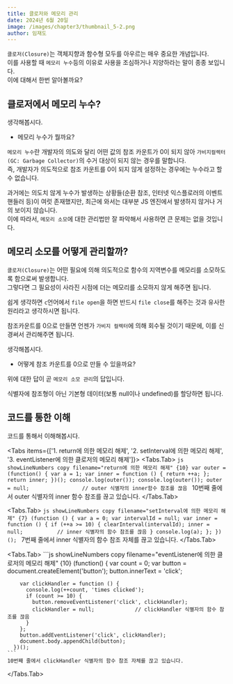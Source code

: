 ```yaml
---
title: 클로저와 메모리 관리
date: 2024년 6월 20일
image: /images/chapter3/thumbnail_5-2.png
author: 임재도
---
```


`클로저(Closure)`는 객체지향과 함수형 모두를 아우르는 매우 중요한 개념입니다.<br />
이를 사용할 때 `메모리 누수`등의 이유로 사용을 조심하거나 지양하라는 말이 종종 보입니다. <br />
이에 대해서 한번 알아볼까요? <br />

## 클로저에서 메모리 누수?

<Callout emoji="🤔">
  생각해봅시다.
  <ul className='list-inside'>
    <li>메모리 누수가 뭘까요?</li>
  </ul>
</Callout>

`메모리 누수`란 개발자의 의도와 달리 어떤 값의 참조 카운트가 0이 되지 않아 `가비지컬렉터(GC: Garbage Collector)`의 수거 대상이 되지 않는 경우를 말합니다.<br />
즉, <span className='font-bold'>개발자가 의도적으로 참조 카운트를 0이 되지 않게 설정하는 경우</span>에는 누수라고 할 수 없습니다. <br />

과거에는 의도치 않게 누수가 발생하는 상황들(순환 참조, 인터넷 익스플로러의 이벤트 핸들러 등)이 여럿 존재했지만, 최근에 와서는 대부분 JS 엔진에서 발생하지 않거나 거의 보이지 않습니다.<br />
이에 따라서, `메모리 소모`에 대한 관리법만 잘 파악해서 사용하면 큰 문제는 없을 것입니다. <br />

## 메모리 소모를 어떻게 관리할까?
`클로저(Closure)`는 어떤 필요에 의해 의도적으로 함수의 지역변수를 메모리를 소모하도록 함으로써 발생합니다. <br />
그렇다면 그 필요성이 사라진 시점에 더는 메모리를 소모하지 않게 해주면 됩니다. <br />

쉽게 생각하면 `c`언어에서 `file open`을 하면 반드시 `file close`를 해주는 것과 유사한 원리라고 생각하시면 됩니다. <br />

참조카운트를 0으로 만들면 언젠가 `가비지 컬렉터`에 의해 회수될 것이기 때문에, 이를 신경써서 관리해주면 됩니다. <br />

<Callout emoji="🤔">
  생각해봅시다.
  <ul className='list-inside'>
    <li>어떻게 참조 카운트를 0으로 만들 수 있을까요?</li>
  </ul>
</Callout>

위에 대한 답이 곧 `메모리 소모 관리`의 답입니다. <br />

<span className='font-bold'>식별자에 참조형이 아닌 기본형 데이터(보통 null이나 undefined)를 할당</span>하면 됩니다.

## 코드를 통한 이해
코드를 통해서 이해해봅시다.

<Tabs items={['1. return에 의한 메모리 해제', '2. setInterval에 의한 메모리 해제', '3. eventListener에 의한 클로저의 메모리 해제']}>
  <Tabs.Tab>
    ```js showLineNumbers copy filename="return에 의한 메모리 해제" {10}
      var outer = (function() {
        var a = 1;
        var inner = function () {
          return ++a;
        };
        return inner;
      })();
      console.log(outer());
      console.log(outer());
      outer = null;                 // outer 식별자의 inner함수 참조를 끊음
    ```
    10번째 줄에서 outer 식별자의 inner 함수 참조를 끊고 있습니다.
  </Tabs.Tab>

  <Tabs.Tab>
    ```js showLineNumbers copy filename="setInterval에 의한 메모리 해제" {7}
      (function () {
        var a = 0;
        var intervalId = null;
        var inner = function () {
          if (++a >= 10) {
            clearInterval(intervalId);
            inner = null;           // inner 식별자의 함수 참조를 끊음
          }
          console.log(a);
        };
      })();
    ```
    7번째 줄에서 inner 식별자의 함수 참조 자체를 끊고 있습니다.
  </Tabs.Tab>

  <Tabs.Tab>
    ```js showLineNumbers copy filename="eventListener에 의한 클로저의 메모리 해제" {10}
      (function() {
        var count = 0;
        var button = document.createElement('button');
        button.innerText = 'click';

        var clickHandler = function () {
          console.log(++count, 'times clicked');
          if (count >= 10) {
            button.removeEventListener('click', clickHandler);
            clickHandler = null;             // clickHandler 식별자의 함수 참조를 끊음
          }
        };
        button.addEventListener('click', clickHandler);
        document.body.appendChild(button);
      })();
    ```
    10번째 줄에서 clickHandler 식별자의 함수 참조 자체를 끊고 있습니다.
  </Tabs.Tab>
</Tabs>